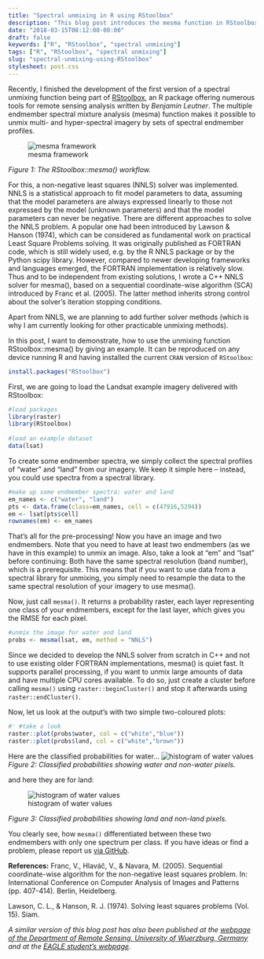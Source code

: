 ```yaml
---
title: "Spectral unmixing in R using RStoolbox"
description: "This blog post introduces the mesma function in RStoolbox."
date: "2018-03-15T08:12:00-00:00"
draft: false
keywords: ["R", "RStoolbox", "spectral unmixing"]
tags: ["R", "RStoolbox", "spectral unmixing"]
slug: "spectral-unmixing-using-RStoolbox"
stylesheet: post.css
---
```


Recently, I finished the development of the first version of a spectral unmixing function being part of <a href="http://bleutner.github.io" target="_blank">RStoolbox</a>, an R package offering numerous tools for remote sensing analysis written by *Benjamin Leutner*. The multiple endmember spectral mixture analysis (mesma) function makes it possible to unmix multi- and hyper-spectral imagery by sets of spectral endmember profiles.

![mesma framework](/img/spectral-unmixing-in-R_fig1.png)
<figcaption>*Figure 1: The RStoolbox::mesma() workflow.*</figcaption>

For this, a non-negative least squares (NNLS) solver was implemented. NNLS is a statistical approach to fit model parameters to data, assuming that the model parameters are always expressed linearly to those not expressed by the model (unknown parameters) and that the model parameters can never be negative. There are different approaches to solve the NNLS problem. A popular one had been introduced by Lawson & Hanson (1974), which can be considered as fundamental work on practical Least Square Problems solving. It was originally published as FORTRAN code, which is still widely used, e.g. by the R NNLS package or by the Python scipy library. However, compared to newer developing frameworks and languages emerged, the FORTRAN implementation is relatively slow. Thus and to be independent from existing solutions, I wrote a C++ NNLS solver for mesma(), based on a sequential coordinate-wise algorithm (SCA) introduced by Franc et al. (2005). The latter method inherits strong control about the solver’s iteration stopping conditions.

Apart from NNLS, we are planning to add further solver methods (which is why I am currently looking for other practicable unmixing methods).

In this post, I want to demonstrate, how to use the unmixing function RStoolbox::mesma() by giving an example. It can be reproduced on any device running R and having installed the current `CRAN` version of `RStoolbox`:

```R
install.packages("RStoolbox")
```

First, we are going to load the Landsat example imagery delivered with RStoolbox:

```R
#load packages
library(raster)
library(RStoolbox)
 
#load an example dataset
data(lsat)
```

To create some endmember spectra, we simply collect the spectral profiles of "water" and "land" from our imagery. We keep it simple here – instead, you could use spectra from a spectral library.

```R
#make up some endmember spectra: water and land
em_names <- c("water", "land")
pts <- data.frame(class=em_names, cell = c(47916,5294))
em <- lsat[pts$cell]
rownames(em) <- em_names
```

That's all for the pre-processing! Now you have an image and two endmembers. Note that you need to have at least two endmembers (as we have in this example) to unmix an image. Also, take a look at "em" and "lsat" before continuing: Both have the same spectral resolution (band number), which is a prerequisite. This means that if you want to use data from a spectral library for unmixing, you simply need to resample the data to the same spectral resolution of your imagery to use mesma().

Now, just call `mesma()`. It returns a probability raster, each layer representing one class of your endmembers, except for the last layer, which gives you the RMSE for each pixel.

```R
#unmix the image for water and land
probs <- mesma(lsat, em, method = "NNLS")
```

Since we decided to develop the NNLS solver from scratch in C++ and not to use existing older FORTRAN implementations, mesma() is quiet fast. It supports parallel processing, if you want to unmix large amounts of data and have multiple CPU cores available. To do so, just create a cluster before calling `mesma()` using `raster::beginCluster()` and stop it afterwards using `raster::endCluster()`.

Now, let us look at the output's with two simple two-coloured plots:

```R
#' #take a look
raster::plot(probs$water, col = c("white","blue"))
raster::plot(probs$land, col = c("white","brown"))
```

Here are the classified probabilities for water...
![histogram of water values](/img/spectral-unmixing-in-R_fig2.png)
<figcaption>*Figure 2: Classified probabilities showing water and non-water pixels.*</figcaption>

and here they are for land:

![histogram of water values](/img/spectral-unmixing-in-R_fig3.png)
<figcaption>*Figure 3: Classified probabilities showing land and non-land pixels.*</figcaption>

You clearly see, how `mesma()` differentiated between these two endmembers with only one spectrum per class. If you have ideas or find a problem, please report us <a href="http://www.github.com/bleutner/rstoolbox/issues" target="_blank">via GitHub</a>.

**References:**
Franc, V., Hlaváč, V., & Navara, M. (2005). Sequential coordinate-wise algorithm for the non-negative least squares problem. In: International Conference on Computer Analysis of Images and Patterns (pp. 407-414). Berlin, Heidelberg.

Lawson, C. L., & Hanson, R. J. (1974). Solving least squares problems (Vol. 15). Siam.

*A similar version of this blog post has also been published at the <a href="http://remote-sensing.eu/spectral-unmixing-functionality-in-rstoolbox/" target="_blank">webpage of the Department of Remote Sensing, University of Wuerzburg, Germany</a> and at the <a href="http://students.eagle-science.org/spectral-unmixing-in-r/" target="_blank">EAGLE student's webpage</a>.*
